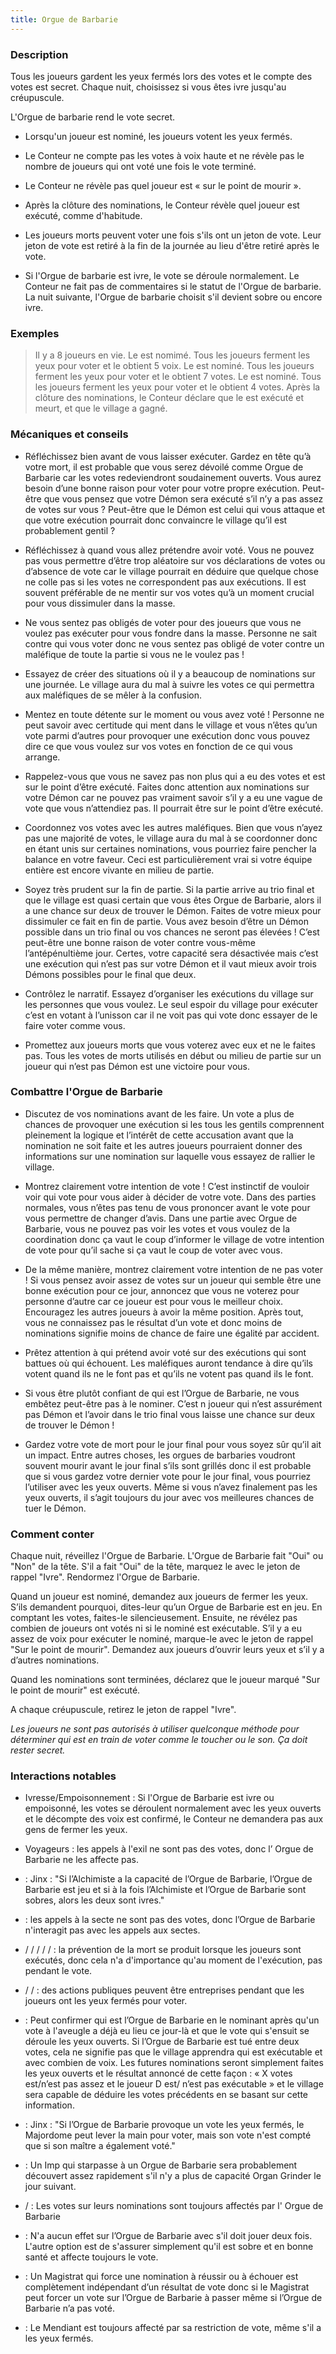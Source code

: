 ```yaml
---
title: Orgue de Barbarie
---
```



<Role ORGUE_DE_BARBARIE header />

### Description

Tous les joueurs gardent les yeux fermés lors des votes et le compte des votes est secret. Chaque nuit, choisissez si vous êtes ivre jusqu'au créupuscule.

L'Orgue de barbarie rend le vote secret.

-   Lorsqu'un joueur est nominé, les joueurs votent les yeux fermés.

-   Le Conteur ne compte pas les votes à voix haute et ne révèle pas le nombre de joueurs qui ont voté une fois le vote terminé.

-   Le Conteur ne révèle pas quel joueur est « sur le point de mourir ».

-   Après la clôture des nominations, le Conteur révèle quel joueur est exécuté, comme d'habitude.

-   Les joueurs morts peuvent voter une fois s'ils ont un jeton de vote. Leur jeton de vote est retiré à la fin de la journée au lieu d'être retiré après le vote.

-   Si l'Orgue de barbarie est ivre, le vote se déroule normalement. Le Conteur ne fait pas de commentaires si le statut de l'Orgue de barbarie. La nuit suivante, l'Orgue de barbarie choisit s'il devient sobre ou encore ivre.

### Exemples

> Il y a 8 joueurs en vie. Le <Role NOBLE /> est nomimé. Tous les joueurs ferment les yeux pour voter et le <Role NOBLE /> obtient 5 voix. Le <Role IMP /> est nominé. Tous les joueurs ferment les yeux pour voter et le <Role IMP /> obtient 7 votes. Le <Role PIXIE /> est nominé. Tous les joueurs ferment les yeux pour voter et le <Role PIXIE /> obtient 4 votes. Après la clôture des nominations, le Conteur déclare que le <Role IMP /> est exécuté et meurt, et que le village a gagné.

### Mécaniques et conseils

- Réfléchissez bien avant de vous laisser exécuter. Gardez en tête qu’à votre mort, il est probable que vous serez dévoilé comme Orgue de Barbarie car les votes redeviendront soudainement ouverts. Vous aurez besoin d’une bonne raison pour voter pour votre propre exécution. Peut-être que vous pensez que votre Démon sera exécuté s’il n’y a pas assez de votes sur vous ? Peut-être que le Démon est celui qui vous attaque et que votre exécution pourrait donc convaincre le village qu’il est probablement gentil ?

- Réfléchissez à quand vous allez prétendre avoir voté. Vous ne pouvez pas vous permettre d’être trop aléatoire sur vos déclarations de votes ou d’absence de vote car le village pourrait en déduire que quelque chose ne colle pas si les votes ne correspondent pas aux exécutions. Il est souvent préférable de ne mentir sur vos votes qu’à un moment crucial pour vous dissimuler dans la masse.

- Ne vous sentez pas obligés de voter pour des joueurs que vous ne voulez pas exécuter pour vous fondre dans la masse. Personne ne sait contre qui vous voter donc ne vous sentez pas obligé de voter contre un maléfique de toute la partie si vous ne le voulez pas !

- Essayez de créer des situations où il y a beaucoup de nominations sur une journée. Le village aura du mal à suivre les votes ce qui permettra aux maléfiques de se mêler à la confusion.

- Mentez en toute détente sur le moment ou vous avez voté ! Personne ne peut savoir avec certitude qui ment dans le village et vous n’êtes qu’un vote parmi d’autres pour provoquer une exécution donc vous pouvez dire ce que vous voulez sur vos votes en fonction de ce qui vous arrange.

- Rappelez-vous que vous ne savez pas non plus qui a eu des votes et est sur le point d’être exécuté. Faites donc attention aux nominations sur votre Démon car ne pouvez pas vraiment savoir s’il y a eu une vague de vote que vous n’attendiez pas. Il pourrait être sur le point d’être exécuté.

- Coordonnez vos votes avec les autres maléfiques. Bien que vous n’ayez pas une majorité de votes, le village aura du mal à se coordonner donc en étant unis sur certaines nominations, vous pourriez faire pencher la balance en votre faveur. Ceci est particulièrement vrai si votre équipe entière est encore vivante en milieu de partie.

- Soyez très prudent sur la fin de partie. Si la partie arrive au trio final et que le village est quasi certain que vous êtes Orgue de Barbarie, alors il a une chance sur deux de trouver le Démon. Faites de votre mieux pour dissimuler ce fait en fin de partie. Vous avez besoin d’être un Démon possible dans un trio final ou vos chances ne seront pas élevées ! C’est peut-être une bonne raison de voter contre vous-même l’antépénultième jour. Certes, votre capacité sera désactivée mais c’est une exécution qui n’est pas sur votre Démon et il vaut mieux avoir trois Démons possibles pour le final que deux.

- Contrôlez le narratif. Essayez d’organiser les exécutions du village sur les personnes que vous voulez. Le seul espoir du village pour exécuter c’est en votant à l’unisson car il ne voit pas qui vote donc essayer de le faire voter comme vous.

- Promettez aux joueurs morts que vous voterez avec eux et ne le faites pas. Tous les votes de morts utilisés en début ou milieu de partie sur un joueur qui n’est pas Démon est une victoire pour vous.

### Combattre l'Orgue de Barbarie

- Discutez de vos nominations avant de les faire. Un vote a plus de chances de provoquer une exécution si les tous les gentils comprennent pleinement la logique et l’intérêt de cette accusation avant que la nomination ne soit faite et les autres joueurs pourraient donner des informations sur une nomination sur laquelle vous essayez de rallier le village.

- Montrez clairement votre intention de vote ! C’est instinctif de vouloir voir qui vote pour vous aider à décider de votre vote. Dans des parties normales, vous n’êtes pas tenu de vous prononcer avant le vote pour vous permettre de changer d’avis. Dans une partie avec Orgue de Barbarie, vous ne pouvez pas voir les votes et vous voulez de la coordination donc ça vaut le coup d’informer le village de votre intention de vote pour qu’il sache si ça vaut le coup de voter avec vous.

- De la même manière, montrez clairement votre intention de ne pas voter ! Si vous pensez avoir assez de votes sur un joueur qui semble être une bonne exécution pour ce jour, annoncez que vous ne voterez pour personne d’autre car ce joueur est pour vous le meilleur choix. Encouragez les autres joueurs à avoir la même position. Après tout, vous ne connaissez pas le résultat d’un vote et donc moins de nominations signifie moins de chance de faire une égalité par accident.

- Prêtez attention à qui prétend avoir voté sur des exécutions qui sont battues où qui échouent. Les maléfiques auront tendance à dire qu’ils votent quand ils ne le font pas et qu’ils ne votent pas quand ils le font.

- Si vous être plutôt confiant de qui est l’Orgue de Barbarie, ne vous embêtez peut-être pas à le nominer. C’est n joueur qui n’est assurément pas Démon et l’avoir dans le trio final vous laisse une chance sur deux de trouver le Démon ! 

- Gardez votre vote de mort pour le jour final pour vous soyez sûr qu’il ait un impact. Entre autres choses, les orgues de barbaries voudront souvent mourir avant le jour final s’ils sont grillés donc il est probable que si vous gardez votre dernier vote pour le jour final, vous pourriez l’utiliser avec les yeux ouverts. Même si vous n’avez finalement pas les yeux ouverts, il s’agit toujours du jour avec vos meilleures chances de tuer le Démon.

### Comment conter

Chaque nuit, réveillez l'Orgue de Barbarie. L'Orgue de Barbarie fait "Oui" ou "Non" de la tête. S'il a fait "Oui" de la tête, marquez le avec le jeton de rappel "Ivre". Rendormez l'Orgue de Barbarie.

Quand un joueur est nominé, demandez aux joueurs de fermer les yeux. S’ils demandent pourquoi, dites-leur qu’un Orgue de Barbarie est en jeu. En comptant les votes, faites-le silencieusement. Ensuite, ne révélez pas combien de joueurs ont votés ni si le nominé est exécutable. S’il y a eu assez de voix pour exécuter le nominé, marque-le avec le jeton de rappel "Sur le point de mourir". Demandez aux joueurs d’ouvrir leurs yeux et s’il y a d’autres nominations.

Quand les nominations sont terminées, déclarez que le joueur marqué "Sur le point de mourir" est exécuté.

A chaque créupuscule, retirez le jeton de rappel "Ivre".

_Les joueurs ne sont pas autorisés à utiliser quelconque méthode pour déterminer qui est en train de voter comme le toucher ou le son. Ça doit rester secret._

### Interactions notables

- Ivresse/Empoisonnement : Si l'Orgue de Barbarie est ivre ou empoisonné, les votes se déroulent normalement avec les yeux ouverts et le décompte des voix est confirmé, le Conteur ne demandera pas aux gens de fermer les yeux.

- Voyageurs : les appels à l'exil ne sont pas des votes, donc l’ Orgue de Barbarie ne les affecte pas.

- <Role ALCHIMISTE /> : Jinx : "Si l’Alchimiste a la capacité de l’Orgue de Barbarie, l’Orgue de Barbarie est jeu et si à la fois l’Alchimiste et l’Orgue de Barbarie sont sobres, alors les deux sont ivres."

- <Role CHEF_DE_SECTE /> : les appels à la secte ne sont pas des votes, donc l’Orgue de Barbarie n'interagit pas avec les appels aux sectes.

- <Role FOU /> / <Role HERBORISTE /> / <Role MARIN /> / <Role PACIFISTE /> / <Role AVOCAT_DU_DIABLE /> / <Role SANGSUE /> : la prévention de la mort se produit lorsque les joueurs sont exécutés, donc cela n'a d'importance qu'au moment de l'exécution, pas pendant le vote.

- <Role MERCENAIRE /> / <Role DEMOISELLE /> / <Fabled PRECHEUR_DE_L_APOCALYPSE /> : des actions publiques peuvent être entreprises pendant que les joueurs ont les yeux fermés pour voter.

- <Role GOLEM />: Peut confirmer qui est l’Orgue de Barbarie en le nominant après qu'un vote à l'aveugle a déjà eu lieu ce jour-là et que le vote qui s'ensuit se déroule les yeux ouverts. Si l’Orgue de Barbarie est tué entre deux votes, cela ne signifie pas que le village apprendra qui est exécutable et avec combien de voix. Les futures nominations seront simplement faites les yeux ouverts et le résultat annoncé de cette façon : « X votes est/n’est pas assez et le joueur D est/ n’est pas exécutable » et le  village sera capable de déduire les votes précédents en se basant sur cette information.

- <Role MAJORDOME />: Jinx : "Si l’Orgue de Barbarie provoque un vote les yeux fermés, le Majordome peut lever la main pour voter, mais son vote n'est compté que si son maître a également voté."

- <Role IMP /> : Un Imp qui starpasse à un Orgue de Barbarie sera probablement découvert assez rapidement s'il n'y a plus de capacité Organ Grinder le jour suivant.

- <Role ARCHEVEQUE /> / <Role BOUCHER /> : Les votes sur leurs nominations sont toujours affectés par l' Orgue de Barbarie

- <Role BARISTA /> : N'a aucun effet sur l’Orgue de Barbarie avec s'il doit jouer deux fois. L'autre option est de s'assurer simplement qu'il est sobre et en bonne santé et affecte toujours le vote.

- <Role MAGISTRAT /> : Un Magistrat qui force une nomination à réussir ou à échouer est complètement indépendant d’un résultat de vote donc si le Magistrat peut forcer un vote sur l’Orgue de Barbarie à passer même si l’Orgue de Barbarie n’a pas voté. 

- <Role MENDIANT /> : Le Mendiant est toujours affecté par sa restriction de vote, même s'il a les yeux fermés.

